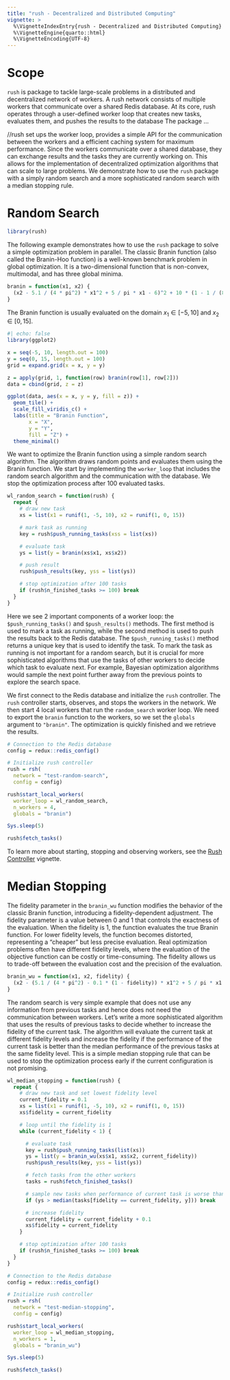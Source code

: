 ```yaml
---
title: "rush - Decentralized and Distributed Computing"
vignette: >
  %\VignetteIndexEntry{rush - Decentralized and Distributed Computing}
  %\VignetteEngine{quarto::html}
  %\VignetteEncoding{UTF-8}
---
```


# Scope

`rush` is package to tackle large-scale problems in a distributed and decentralized network of workers.
A rush network consists of multiple workers that communicate over a shared Redis database.
At its core, rush operates through a user-defined worker loop that creates new tasks, evaluates them, and pushes the results to the database
The package ...

//rush set ups the worker loop, provides a simple API for the communication between the workers and a efficient caching system for maximum performance.
Since the workers communicate over a shared database, they can exchange results and the tasks they are currently working on.
This allows for the implementation of decentralized optimization algorithms that can scale to large problems.
We demonstrate how to use the `rush` package with a simply random search and a more sophisticated random search with a median stopping rule.

# Random Search

```r
library(rush)
```

The following example demonstrates how to use the `rush` package to solve a simple optimization problem in parallel.
The classic Branin function (also called the Branin-Hoo function) is a well-known benchmark problem in global optimization.
It is a two-dimensional function that is non-convex, multimodal, and has three global minima.

```r
branin = function(x1, x2) {
  (x2 - 5.1 / (4 * pi^2) * x1^2 + 5 / pi * x1 - 6)^2 + 10 * (1 - 1 / (8 * pi)) * cos(x1) + 10
}
```

The Branin function is usually evaluated on the domain $x_1 \in [-5, 10]$ and $x_2 \in [0, 15]$.

```r
#| echo: false
library(ggplot2)

x = seq(-5, 10, length.out = 100)
y = seq(0, 15, length.out = 100)
grid = expand.grid(x = x, y = y)

z = apply(grid, 1, function(row) branin(row[1], row[2]))
data = cbind(grid, z = z)

ggplot(data, aes(x = x, y = y, fill = z)) +
  geom_tile() +
  scale_fill_viridis_c() +
  labs(title = "Branin Function",
       x = "X",
       y = "Y",
       fill = "Z") +
  theme_minimal()
```


We want to optimize the Branin function using a simple random search algorithm.
The algorithm draws random points and evaluates them using the Branin function.
We start by implementing the `worker_loop` that includes the random search algorithm and the communication with the database.
We stop the optimization process after 100 evaluated tasks.

```r
wl_random_search = function(rush) {
  repeat {
    # draw new task
    xs = list(x1 = runif(1, -5, 10), x2 = runif(1, 0, 15))

    # mark task as running
    key = rush$push_running_tasks(xss = list(xs))

    # evaluate task
    ys = list(y = branin(xs$x1, xs$x2))

    # push result
    rush$push_results(key, yss = list(ys))

    # stop optimization after 100 tasks
    if (rush$n_finished_tasks >= 100) break
  }
}
```

Here we see 2 important components of a worker loop: the `$push_running_tasks()` and `$push_results()` methods.
The first method is used to mark a task as running, while the second method is used to push the results back to the Redis database.
The `$push_running_tasks()` method returns a unique key that is used to identify the task.
To mark the task as running is not important for a random search, but it is crucial for more sophisticated algorithms that use the tasks of other workers to decide which task to evaluate next.
For example, Bayesian optimization algorithms would sample the next point further away from the previous points to explore the search space.

We first connect to the Redis database and initialize the `rush` controller.
The `rush` controller starts, observes, and stops the workers in the network.
We then start 4 local workers that run the `random_search` worker loop.
We need to export the `branin` function to the workers, so we set the `globals` argument to `"branin"`.
The optimization is quickly finished and we retrieve the results.

```r
# Connection to the Redis database
config = redux::redis_config()

# Initialize rush controller
rush = rsh(
  network = "test-random-search",
  config = config)

rush$start_local_workers(
  worker_loop = wl_random_search,
  n_workers = 4,
  globals = "branin")

Sys.sleep(5)

rush$fetch_tasks()
```

To learn more about starting, stopping and observing workers, see the [Rush Controller](rush_controller.html) vignette.

# Median Stopping

The fidelity parameter in the `branin_wu` function modifies the behavior of the classic Branin function, introducing a fidelity-dependent adjustment.
The fidelity parameter is a value between 0 and 1 that controls the exactness of the evaluation.
When the fidelity is 1, the function evaluates the true Branin function.
For lower fidelity levels, the function becomes distorted, representing a "cheaper" but less precise evaluation.
Real optimization problems often have different fidelity levels, where the evaluation of the objective function can be costly or time-consuming.
The fidelity allows us to trade-off between the evaluation cost and the precision of the evaluation.

```r
branin_wu = function(x1, x2, fidelity) {
  (x2 - (5.1 / (4 * pi^2) - 0.1 * (1 - fidelity)) * x1^2 + 5 / pi * x1 - 6) ^ 2 +  10 * (1 - 1 / (8 * pi)) * cos(x1) + 10
}
```


The random search is very simple example that does not use any information from previous tasks and hence does not need the communication between workers.
Let's write a more sophisticated algorithm that uses the results of previous tasks to decide whether to increase the fidelity of the current task.
The algorithm will evaluate the current task at different fidelity levels and increase the fidelity if the performance of the current task is better than the median performance of the previous tasks at the same fidelity level.
This is a simple median stopping rule that can be used to stop the optimization process early if the current configuration is not promising.

```r
wl_median_stopping = function(rush) {
  repeat {
    # draw new task and set lowest fidelity level
    current_fidelity = 0.1
    xs = list(x1 = runif(1, -5, 10), x2 = runif(1, 0, 15))
    xs$fidelity = current_fidelity

    # loop until the fidelity is 1
    while (current_fidelity < 1) {

      # evaluate task
      key = rush$push_running_tasks(list(xs))
      ys = list(y = branin_wu(xs$x1, xs$x2, current_fidelity))
      rush$push_results(key, yss = list(ys))

      # fetch tasks from the other workers
      tasks = rush$fetch_finished_tasks()

      # sample new tasks when performance of current task is worse than the median
      if (ys > median(tasks[fidelity == current_fidelity, y])) break

      # increase fidelity
      current_fidelity = current_fidelity + 0.1
      xs$fidelity = current_fidelity
    }

    # stop optimization after 100 tasks
    if (rush$n_finished_tasks >= 100) break
  }
}
```

```r
# Connection to the Redis database
config = redux::redis_config()

# Initialize rush controller
rush = rsh(
  network = "test-median-stopping",
  config = config)

rush$start_local_workers(
  worker_loop = wl_median_stopping,
  n_workers = 1,
  globals = "branin_wu")

Sys.sleep(5)

rush$fetch_tasks()
```

